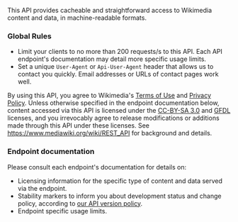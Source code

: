 This API provides cacheable and straightforward access to Wikimedia content and data, in machine-readable formats.
### Global Rules
- Limit your clients to no more than 200 requests/s to this API.
  Each API endpoint's documentation may detail more specific usage limits.
- Set a unique `User-Agent` or `Api-User-Agent` header that
  allows us to contact you quickly. Email addresses or URLs
  of contact pages work well.

By using this API, you agree to Wikimedia's  [Terms of Use](https://wikimediafoundation.org/wiki/Terms_of_Use) and [Privacy Policy](https://wikimediafoundation.org/wiki/Privacy_policy). Unless otherwise specified in the endpoint documentation below, content accessed via this API is licensed under the [CC-BY-SA 3.0](https://creativecommons.org/licenses/by-sa/3.0/)  and [GFDL](https://www.gnu.org/copyleft/fdl.html) licenses, and you irrevocably agree to release modifications or additions made through this API under these licenses.  See https://www.mediawiki.org/wiki/REST_API for background and details.
### Endpoint documentation
Please consult each endpoint's documentation for details on:
- Licensing information for the specific type of content
  and data served via the endpoint.
- Stability markers to inform you about development status and
  change policy, according to
  [our API version policy](https://www.mediawiki.org/wiki/API_versioning).
- Endpoint specific usage limits.
